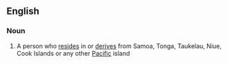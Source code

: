 ==English==

===Noun===
{{en-noun|head=[[Pacific]] [[islander|Islander]]}}
# A person who [[reside]]s in or [[derive]]s from Samoa, Tonga, Taukelau, Niue, Cook Islands or any other [[Pacific]] island